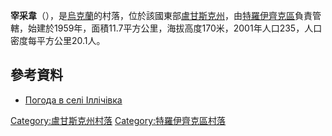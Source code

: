 {{coord|49|56|2|N|38|26|33|E|scale:100000|display=title}}

'''宰采韋'''（{{lang-uk|Зайцеве}}），是[[烏克蘭|烏克蘭]]的村落，位於該國東部[[盧甘斯克州|盧甘斯克州]]，由[[特羅伊齊克區|特羅伊齊克區]]負責管轄，始建於1959年，面積11.7平方公里，海拔高度170米，2001年人口235，人口密度每平方公里20.1人。

==參考資料==
* [http://weather.in.ua/ua/lyganskaja/9558 Погода в селі Іллічівка]{{Wayback|url=http://weather.in.ua/ua/lyganskaja/9558 |date=20111220001737 }}

{{DEFAULTSORT:Іллічівка}}
[[Category:盧甘斯克州村落|Category:盧甘斯克州村落]]
[[Category:特羅伊齊克區村落|Category:特羅伊齊克區村落]]


{{Luhansk-geo-stub}}